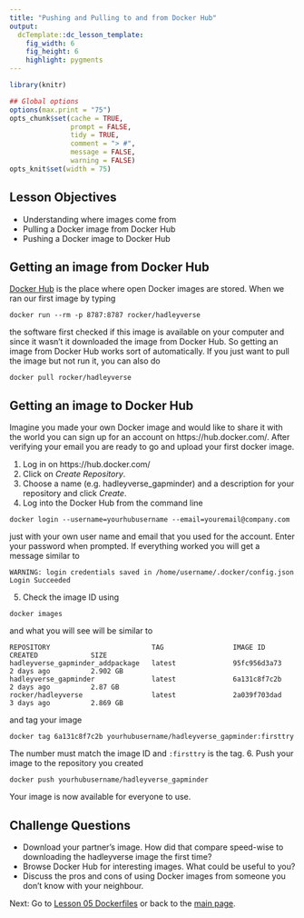 ```yaml
---
title: "Pushing and Pulling to and from Docker Hub"
output:
  dcTemplate::dc_lesson_template:
    fig_width: 6
    fig_height: 6
    highlight: pygments
---
```



```r
library(knitr)

## Global options
options(max.print = "75")
opts_chunk$set(cache = TRUE,
               prompt = FALSE,
               tidy = TRUE,
               comment = "> #",
               message = FALSE,
               warning = FALSE)
opts_knit$set(width = 75)
```

## Lesson Objectives

- Understanding where images come from
- Pulling a Docker image from Docker Hub
- Pushing a Docker image to Docker Hub


## Getting an image from Docker Hub
[Docker Hub](https://hub.docker.com/) is the place where open Docker images are stored. 
When we ran our first image by typing
```{}
docker run --rm -p 8787:8787 rocker/hadleyverse

```
the software first checked if this image is available on your computer and since it wasn't it 
downloaded the image from Docker Hub. So getting an image from Docker Hub works sort of automatically.
If you just want to pull the image but not run it, you can also do
```{}
docker pull rocker/hadleyverse

```



## Getting an image to Docker Hub
Imagine you made your own Docker image and would like to share it with the world you can sign up for an
account on https://hub.docker.com/. After verifying your email you are ready to go and upload your first
docker image.

1. Log in on https://hub.docker.com/
2. Click on *Create Repository*.
3. Choose a name (e.g. hadleyverse_gapminder) and a description for your repository and click *Create*.
4. Log into the Docker Hub from the command line
```{}
docker login --username=yourhubusername --email=youremail@company.com
```
just with your own user name and email that you used for the account.
Enter your password when prompted. If everything worked you will get a message similar to
```{}
WARNING: login credentials saved in /home/username/.docker/config.json
Login Succeeded
```
5. Check the image ID using
```{}
docker images
```
and what you will see will be similar to
```{}
REPOSITORY                         TAG                 IMAGE ID            CREATED             SIZE
hadleyverse_gapminder_addpackage   latest              95fc956d3a73        2 days ago          2.902 GB
hadleyverse_gapminder              latest              6a131c8f7c2b        2 days ago          2.87 GB
rocker/hadleyverse                 latest              2a039f703dad        3 days ago          2.869 GB
```
and tag your image
```{}
docker tag 6a131c8f7c2b yourhubusername/hadleyverse_gapminder:firsttry
```
The number must match the image ID and `:firsttry` is the tag.
<!--- TODO: Any suggestions on which tag to use? Are there good practices here? -->
6. Push your image to the repository you created
```{}
docker push yourhubusername/hadleyverse_gapminder
```

Your image is now available for everyone to use.


## Challenge Questions 

- Download your partner's image. How did that compare speed-wise to downloading 
the hadleyverse image the first time? 
- Browse Docker Hub for interesting images. What could be useful to you?
- Discuss the pros and cons of using Docker images from someone you don't
know with your neighbour.



Next: Go to [Lesson 05 Dockerfiles](05-dockerfiles.html) or back to the 
[main page](http://ropenscilabs.github.io/r-docker-tutorial/).

